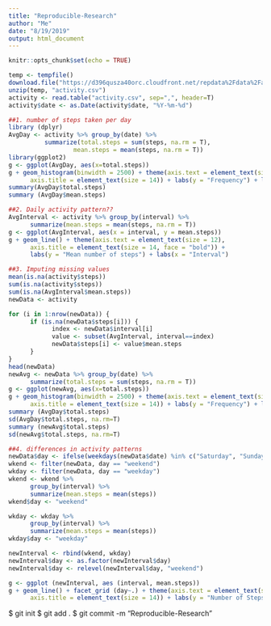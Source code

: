 ```yaml
---
title: "Reproducible-Research"
author: "Me"
date: "8/19/2019"
output: html_document
---
```


```r
knitr::opts_chunk$set(echo = TRUE)
```


```r
temp <- tempfile()
download.file("https://d396qusza40orc.cloudfront.net/repdata%2Fdata%2Factivity.zip", temp, mode="wb", method="curl")
unzip(temp, "activity.csv")
activity <- read.table("activity.csv", sep=",", header=T)
activity$date <- as.Date(activity$date, "%Y-%m-%d")

##1. number of steps taken per day
library (dplyr)
AvgDay <- activity %>% group_by(date) %>%
          summarize(total.steps = sum(steps, na.rm = T), 
                  mean.steps = mean(steps, na.rm = T))
library(ggplot2)
g <- ggplot(AvgDay, aes(x=total.steps))
g + geom_histogram(binwidth = 2500) + theme(axis.text = element_text(size = 12),  
      axis.title = element_text(size = 14)) + labs(y = "Frequency") + labs(x = "Total steps/day")
summary(AvgDay$total.steps)
summary (AvgDay$mean.steps)

##2. Daily activity pattern??
AvgInterval <- activity %>% group_by(interval) %>%
      summarize(mean.steps = mean(steps, na.rm = T))
g <- ggplot(AvgInterval, aes(x = interval, y = mean.steps))
g + geom_line() + theme(axis.text = element_text(size = 12), 
      axis.title = element_text(size = 14, face = "bold")) + 
      labs(y = "Mean number of steps") + labs(x = "Interval")

##3. Imputing missing values
mean(is.na(activity$steps))
sum(is.na(activity$steps))
sum(is.na(AvgInterval$mean.steps))
newData <- activity

for (i in 1:nrow(newData)) {
      if (is.na(newData$steps[i])) {
            index <- newData$interval[i]
            value <- subset(AvgInterval, interval==index)
            newData$steps[i] <- value$mean.steps
      }
}
head(newData)
newAvg <- newData %>% group_by(date) %>%
      summarize(total.steps = sum(steps, na.rm = T))
g <- ggplot(newAvg, aes(x=total.steps))
g + geom_histogram(binwidth = 2500) + theme(axis.text = element_text(size = 12),
      axis.title = element_text(size = 14)) + labs(y = "Frequency") + labs(x = "Total steps/day")
summary (AvgDay$total.steps)
sd(AvgDay$total.steps, na.rm=T)
summary (newAvg$total.steps)
sd(newAvg$total.steps, na.rm=T)

##4. differences in activity patterns
newData$day <- ifelse(weekdays(newData$date) %in% c("Saturday", "Sunday"), "weekend", "weekday")
wkend <- filter(newData, day == "weekend")
wkday <- filter(newData, day == "weekday")
wkend <- wkend %>%
      group_by(interval) %>%
      summarize(mean.steps = mean(steps)) 
wkend$day <- "weekend"

wkday <- wkday %>%
      group_by(interval) %>%
      summarize(mean.steps = mean(steps)) 
wkday$day <- "weekday"

newInterval <- rbind(wkend, wkday)
newInterval$day <- as.factor(newInterval$day)
newInterval$day <- relevel(newInterval$day, "weekend")

g <- ggplot (newInterval, aes (interval, mean.steps))
g + geom_line() + facet_grid (day~.) + theme(axis.text = element_text(size = 12), 
      axis.title = element_text(size = 14)) + labs(y = "Number of Steps") + labs(x = "Interval")
```
$ git init
$ git add .
$ git commit -m "Reproducible-Research"
